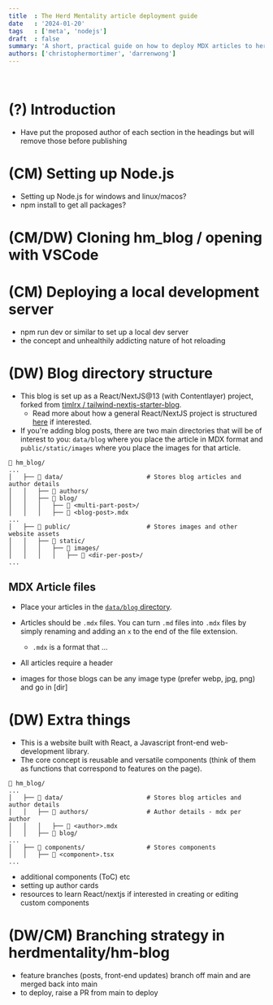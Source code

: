 ```yaml
---
title  : The Herd Mentality article deployment guide
date   : '2024-01-20'
tags   : ['meta', 'nodejs']
draft  : false
summary: 'A short, practical guide on how to deploy MDX articles to herdmentality.xyz'
authors: ['christophermortimer', 'darrenwong']
---
```



<TOCInline toc={props.toc} indentDepth={2} />
<br/>


# (?) Introduction

- Have put the proposed author of each section in the headings but will remove those before publishing

# (CM) Setting up Node.js

- Setting up Node.js for windows and linux/macos?
- npm install to get all packages?

# (CM/DW) Cloning hm_blog / opening with VSCode


# (CM) Deploying a local development server

- npm run dev or similar to set up a local dev server
- the concept and unhealthily addicting nature of hot reloading

# (DW) Blog directory structure

- This blog is set up as a React/NextJS@13 (with Contentlayer) project, forked from [timlrx / tailwind-nextjs-starter-blog](https://github.com/timlrx/tailwind-nextjs-starter-blog). 
    - Read more about how a general React/NextJS project is structured [here](https://nextjs.org/docs/getting-started/project-structure) if interested.
- If you're adding blog posts, there are two main directories that will be of interest to you: `data/blog` where you place the article in MDX format and `public/static/images` where you place the images for that article.

```
📁 hm_blog/
...
│   ├── 📁 data/                       # Stores blog articles and author details   
│   │   ├── 📁 authors/
│   │   ├── 📁 blog/
│   │   │   ├── 📁 <multi-part-post>/
│   │   │   ├── 📄 <blog-post>.mdx
...
│   ├── 📁 public/                     # Stores images and other website assets
│   │   ├── 📁 static/
│   │   │   ├── 📁 images/
│   │   │   │   ├── 📁 <dir-per-post>/ 
...
```

## MDX Article files

- Place your articles in the [`data/blog` directory](https://github.com/herd-mentality/hm_blog/tree/main/data/blog). 
- Articles should be `.mdx` files. You can turn `.md` files into `.mdx` files by simply renaming and adding an `x` to the end of the file extension.
    - `.mdx` is a format that ...

- All articles require a header


- images for those blogs can be any image type (prefer webp, jpg, png) and go in [dir]

# (DW) Extra things

- This is a website built with React, a Javascript front-end web-development library.
- The core concept is reusable and versatile components (think of them as functions that correspond to features on the page).

```
📁 hm_blog/
...
│   ├── 📁 data/                       # Stores blog articles and author details   
│   │   ├── 📁 authors/                # Author details - mdx per author
│   │   │   ├── 📄 <author>.mdx
│   │   ├── 📁 blog/
...
│   ├── 📁 components/                 # Stores components
│   │   ├── 📄 <component>.tsx
...
```

- additional components (ToC) etc
- setting up author cards
- resources to learn React/nextjs if interested in creating or editing custom components

# (DW/CM) Branching strategy in herdmentality/hm-blog 

- feature branches (posts, front-end updates) branch off main and are merged back into main
- to deploy, raise a PR from main to deploy